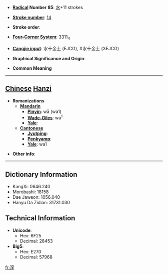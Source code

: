 * '''[[Wiktionary:Chinese radical index| Radical]] Number 85''': [[Wiktionary:Chinese radical index 水|水]]+11 strokes

* '''[[Wiktionary:Chinese total strokes index|Stroke number]]''': [[Wiktionary:Chinese total strokes index 14|14]]

* '''Stroke order''': 

* '''[[Wiktionary:Chinese four corner index|Four-Corner System]]''': 3311<sub>4</sub>

* '''[[Wiktionary:Chinese Cangjie index|Cangjie input]]''': 水十金土 (EJCG), X水十金土 (XEJCG)

* '''Graphical Significance and Origin''': 

* '''Common Meaning'''

----

== [[Chinese]] [[Hanzi]] ==

* '''Romanizations'''
** '''[[Mandarin]]'''
*** '''[[Pinyin]]''': wā (wa1)
*** '''[[Wade-Giles]]''': wa<sup>1</sup>
*** '''[[Yale]]''': 
** '''[[Cantonese]]'''
*** '''[[Jyutping]]''':
*** '''[[Penkyamp]]''': 
*** '''[[Yale]]''': wa1

* '''Other info''': 

----

== Dictionary Information ==

* KangXi: 0646.240
* Morobashi: 18158
* Dae Jaweon: 1056.040
* Hanyu Da Zidian: 31731.030

== Technical Information ==

* '''Unicode''':
** Hex: 6F25
** Decimal: 28453
* '''Big5''':
** Hex: E270
** Decimal: 57968

[[fr:漥]]